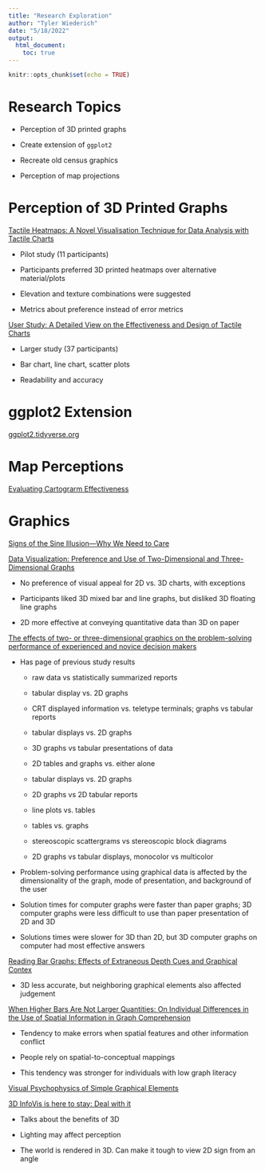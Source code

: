 ```yaml
---
title: "Research Exploration"
author: "Tyler Wiederich"
date: "5/18/2022"
output: 
  html_document:
    toc: true
---
```


```r
knitr::opts_chunk$set(echo = TRUE)
```

# Research Topics

- Perception of 3D printed graphs

- Create extension of `ggplot2`

- Recreate old census graphics

- Perception of map projections

# Perception of 3D Printed Graphs

[Tactile Heatmaps: A Novel Visualisation Technique for Data Analysis with Tactile Charts](https://dl.acm.org/doi/fullHtml/10.1145/3453892.3458045)

- Pilot study (11 participants)

- Participants preferred 3D printed heatmaps over alternative material/plots

- Elevation and texture combinations were suggested

- Metrics about preference instead of error metrics

[User Study: A Detailed View on the Effectiveness and Design of Tactile Charts](https://link.springer.com/chapter/10.1007/978-3-030-29381-9_5)

- Larger study (37 participants)

- Bar chart, line chart, scatter plots

- Readability and accuracy

# ggplot2 Extension

[ggplot2.tidyverse.org](https://ggplot2.tidyverse.org/articles/extending-ggplot2.html)

# Map Perceptions

[Evaluating Cartograrm Effectiveness](https://arxiv.org/pdf/1504.02218.pdf)

# Graphics

[Signs of the Sine Illusion—Why We Need to Care](https://www.tandfonline.com/doi/abs/10.1080/10618600.2014.951547?journalCode=ucgs20)


[ Data Visualization: Preference and Use of Two-Dimensional and Three-Dimensional Graphs](https://journals.sagepub.com/doi/10.1177/089443939701500303)

- No preference of visual appeal for 2D vs. 3D charts, with exceptions 

- Participants liked 3D mixed bar and line graphs, but disliked 3D floating line graphs

- 2D more effective at conveying quantitative data than 3D on paper

[The effects of two- or three-dimensional graphics on the problem-solving performance of experienced and novice decision makers](https://www.tandfonline.com/doi/abs/10.1080/01449298908914567)

- Has page of previous study results

    - raw data vs statistically summarized reports
    
    - tabular display vs. 2D graphs
    
    - CRT displayed information vs. teletype terminals; graphs vs tabular reports
    
    - tabular displays vs. 2D graphs
    
    - 3D graphs vs tabular presentations of data
    
    - 2D tables and graphs vs. either alone
    
    - tabular displays vs. 2D graphs
    
    - 2D graphs vs 2D tabular reports
    
    - line plots vs. tables
    
    - tables vs. graphs
    
    - stereoscopic scattergrams vs stereoscopic block diagrams
    
    - 2D graphs vs tabular displays, monocolor vs multicolor
    
- Problem-solving performance using graphical data is affected by the dimensionality of the graph, mode of presentation, and background of the user

- Solution times for computer graphs were faster than paper graphs; 3D computer graphs were less difficult to use than paper presentation of 2D and 3D

- Solutions times were slower for 3D than 2D, but 3D computer graphs on computer had most effective answers

[Reading Bar Graphs: Effects of Extraneous Depth Cues and Graphical Contex](https://www.tc.columbia.edu/faculty/bt2158/faculty-profile/files/argraphs_Effectsofdepthcuesandgraphicalcontext.pdf)

- 3D less accurate, but neighboring graphical elements also affected judgement

[When Higher Bars Are Not Larger Quantities: On Individual Differences in the Use of Spatial Information in Graph Comprehension](https://www.tandfonline.com/doi/full/10.1080/13875868.2012.659302)

- Tendency to make errors when spatial features and other information conflict

- People rely on spatial-to-conceptual mappings

- This tendency was stronger for individuals with low graph literacy

[Visual Psychophysics of Simple Graphical Elements](https://www.researchgate.net/publication/21006623_Visual_Psychophysics_of_Simple_Graphical_Elements)

[3D InfoVis is here to stay: Deal with it](https://ieeexplore.ieee.org/abstract/document/7160096)

- Talks about the benefits of 3D

- Lighting may affect perception

- The world is rendered in 3D. Can make it tough to view 2D sign from an angle
